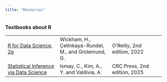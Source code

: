 ```yaml
---
title: "Resources"
---
```


### Textbooks about R
| | | |
|---------------|---------------|---------------|
| [R for Data Science, 2e](https://r4ds.hadley.nz/)                       | Wickham, H., Çetinkaya-Rundel, M., and Grolemund, G.       | O'Reilly, 2nd edition, 2022 |      
| [Statistical Inference via Data Science](https://moderndive.com/index.html) | Ismay, C., Kim, A., Y. and Valdivia, A.| CRC Press, 2nd edition, 2025